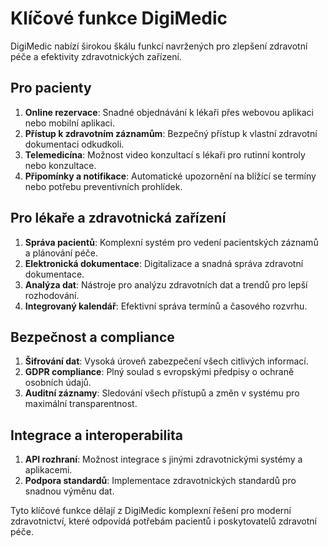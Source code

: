 # Klíčové funkce DigiMedic

DigiMedic nabízí širokou škálu funkcí navržených pro zlepšení zdravotní péče a efektivity zdravotnických zařízení.

## Pro pacienty

1. **Online rezervace**: Snadné objednávání k lékaři přes webovou aplikaci nebo mobilní aplikaci.
2. **Přístup k zdravotním záznamům**: Bezpečný přístup k vlastní zdravotní dokumentaci odkudkoli.
3. **Telemedicína**: Možnost video konzultací s lékaři pro rutinní kontroly nebo konzultace.
4. **Připomínky a notifikace**: Automatické upozornění na blížící se termíny nebo potřebu preventivních prohlídek.

## Pro lékaře a zdravotnická zařízení

1. **Správa pacientů**: Komplexní systém pro vedení pacientských záznamů a plánování péče.
2. **Elektronická dokumentace**: Digitalizace a snadná správa zdravotní dokumentace.
3. **Analýza dat**: Nástroje pro analýzu zdravotních dat a trendů pro lepší rozhodování.
4. **Integrovaný kalendář**: Efektivní správa termínů a časového rozvrhu.

## Bezpečnost a compliance

1. **Šifrování dat**: Vysoká úroveň zabezpečení všech citlivých informací.
2. **GDPR compliance**: Plný soulad s evropskými předpisy o ochraně osobních údajů.
3. **Auditní záznamy**: Sledování všech přístupů a změn v systému pro maximální transparentnost.

## Integrace a interoperabilita

1. **API rozhraní**: Možnost integrace s jinými zdravotnickými systémy a aplikacemi.
2. **Podpora standardů**: Implementace zdravotnických standardů pro snadnou výměnu dat.

Tyto klíčové funkce dělají z DigiMedic komplexní řešení pro moderní zdravotnictví, které odpovídá potřebám pacientů i poskytovatelů zdravotní péče.
